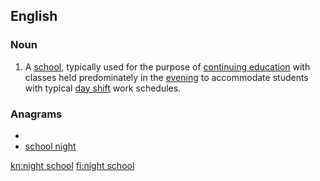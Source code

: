 ==English==
===Noun===
{{en-noun}}
# A [[school]], typically used for the purpose of [[continuing education]] with classes held predominately in the [[evening]] to accommodate students with typical [[day shift]] work schedules.

===Anagrams===
* {{alphagram|cghhilnoost}}
* [[school night#English|school night]]

[[kn:night school]]
[[fi:night school]]